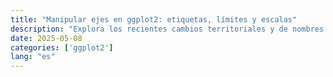 ```yaml
---
title: "Manipular ejes en ggplot2: etiquetas, límites y escalas"
description: "Explora los recientes cambios territoriales y de nombres en los cantones de Costa Rica a través de esta guía que te enseñará a crear mapas actualizados con ggplot2, utilizando los datos del Instituto Geográfico Nacional."
date: 2025-05-08
categories: ['ggplot2']
lang: "es"
---
```

